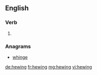 ==English==

===Verb===
{{head|en}}

# {{present participle of|hew|lang=en}}

===Anagrams===
* [[whinge#English|whinge]]

[[de:hewing]]
[[fr:hewing]]
[[mg:hewing]]
[[vi:hewing]]